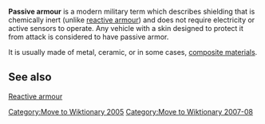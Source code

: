 [[Category:Move to Wiktionary 2005]]
[[Category:Move to Wiktionary 2007-08]]

'''Passive armour''' is a modern military term which describes shielding that is chemically inert (unlike [[reactive armour]]) and does not require electricity or active sensors to operate. Any vehicle with a skin designed to protect it from attack is considered to have passive armor.

It is usually made of metal, ceramic, or in some cases, [[composite material]]s.

==See also==
[[Reactive armour]]